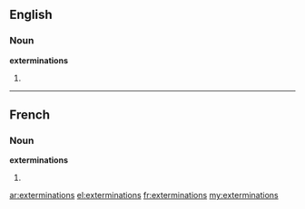 ==English==

===Noun===
'''exterminations'''

# {{plural of|[[extermination]]}}

----

==French==

===Noun===
'''exterminations''' {{f}}

# {{plural of|[[extermination]]|lang=fr}}

[[ar:exterminations]]
[[el:exterminations]]
[[fr:exterminations]]
[[my:exterminations]]